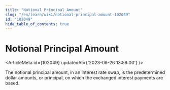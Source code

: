 ```yaml
---
title: "Notional Principal Amount"
slug: "/en/learn/wiki/notional-principal-amount-102049"
id: "102049"
hide_table_of_contents: true
---
```



# Notional Principal Amount

<ArticleMeta id={102049} updatedAt={'2023-09-26 13:59:00'} />
<div className='border-solid border-b border-t-0 my-4 border-[var(--ifm-color-gray-300)]' />

The notional principal amount, in an interest rate swap, is the predetermined dollar amounts, or principal, on which the exchanged interest payments are based.
